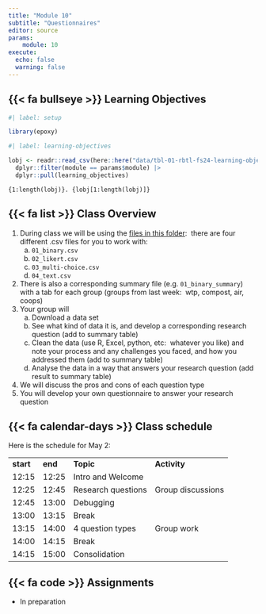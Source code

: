 ```yaml
---
title: "Module 10"
subtitle: "Questionnaires"
editor: source
params:
    module: 10
execute: 
  echo: false
  warning: false
---
```


## {{< fa bullseye >}} Learning Objectives

```r
#| label: setup

library(epoxy)
```

```r
#| label: learning-objectives

lobj <- readr::read_csv(here::here("data/tbl-01-rbtl-fs24-learning-objectives.csv")) |> 
  dplyr::filter(module == params$module) |>
  dplyr::pull(learning_objectives)

```

```epoxy
{1:length(lobj)}. {lobj[1:length(lobj)]}
```

## {{< fa list >}} Class Overview

1.  During class we will be using the [files in this folder](https://drive.google.com/drive/folders/1BVi27abl-rDbxcK2aJyfz4keflBhW7Fv):  there are [four different]{.highlight-yellow} .csv files for you to work with:
    a.  `01_binary.csv`
    b.  `02_likert.csv`
    c.  `03_multi-choice.csv`
    d.  `04_text.csv`
2.  There is also a corresponding [summary]{.highlight-yellow} file (e.g. `01_binary_summary`) with a tab for each group (groups from last week:  wtp, compost, air, coops)
3.  Your group will
    a.  Download a data set
    b.  See what kind of data it is, and develop a corresponding research question (add to summary table)
    c.  Clean the data (use R, Excel, python, etc:  whatever you like) and note your process and any challenges you faced, and how you addressed them (add to summary table)
    d.  Analyse the data in a way that answers your research question (add result to summary table)
4.  We will discuss the pros and cons of each question type
5.  You will develop your own [questionnaire]{.highlight-yellow} to answer your research question

## {{< fa calendar-days >}} Class schedule

Here is the schedule for May 2:

|           |         |                    |                   |
|-----------|---------|--------------------|-------------------|
| **start** | **end** | **Topic**          | **Activity**      |
| 12:15     | 12:25   | Intro and Welcome  |                   |
| 12:25     | 12:45   | Research questions | Group discussions |
| 12:45     | 13:00   | Debugging          |                   |
| 13:00     | 13:15   | Break              |                   |
| 13:15     | 14:00   | 4 question types   | Group work        |
| 14:00     | 14:15   | Break              |                   |
| 14:15     | 15:00   | Consolidation      |                   |

## {{< fa code >}} Assignments

-   In preparation
